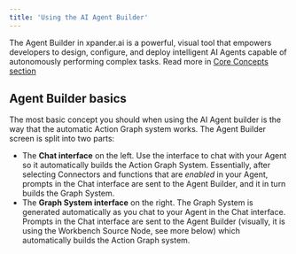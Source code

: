 ```yaml
---
title: 'Using the AI Agent Builder'
---
```


The Agent Builder in xpander.ai is a powerful, visual tool that empowers developers to design, configure, and deploy intelligent AI Agents capable of autonomously performing complex tasks. Read more in <a href="/core-concepts/agent-builder.mdx">Core Concepts section</a>

## Agent Builder basics
The most basic concept you should when using the AI Agent builder is the way that the automatic Action Graph system works. The Agent Builder screen is split into two parts:

* The **Chat interface** on the left. Use the interface to chat with your Agent so it automatically builds the Action Graph System. Essentially, after selecting Connectors and functions that are _enabled_ in your Agent, prompts in the Chat interface are sent to the Agent Builder, and it in turn builds the Graph System.
* The **Graph System interface** on the right. The Graph System is generated automatically as you chat to your Agent in the Chat interface. Prompts in the Chat interface are sent to the Agent Builder (visually, it is using the Workbench Source Node, see more below) which automatically builds the Action Graph system.

